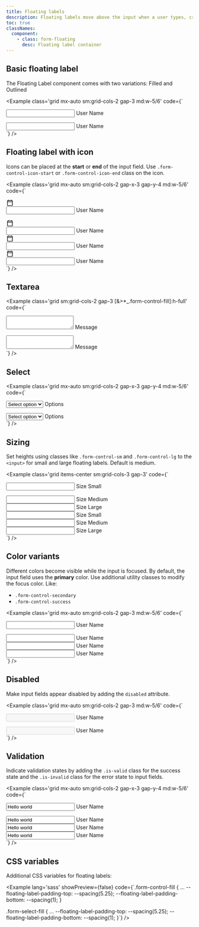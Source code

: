 ```yaml
---
title: Floating labels
description: Floating labels move above the input when a user types, creating a clean and minimal form design.
toc: true
classNames:
  component:
    - class: form-floating
      desc: Floating label container
---
```


## Basic floating label

The Floating Label component comes with two variations: Filled and Outlined

<Example class='grid mx-auto sm:grid-cols-2 gap-3 md:w-5/6' code={`<div class="form-floating form-field">
    <input type="text" id="floatingInputOutline" class="form-control" placeholder=" " />
    <label class="form-label" for="floatingInputOutline">User Name</label>
  </div>
  <div class="form-floating form-field">
    <input type="text" id="floatingInput" class="form-control-fill" placeholder=" " />
    <label class="form-label" for="floatingInput">User Name</label>
  </div>`} />

## Floating label with icon

Icons can be placed at the **start** or **end** of the input field. Use `.form-control-icon-start` or `.form-control-icon-end` class on the icon.

<Example class='grid mx-auto sm:grid-cols-2 gap-x-3 gap-y-4 md:w-5/6' code={`<div class="input-group-icon">
    <svg class="form-control-icon-start" xmlns="http://www.w3.org/2000/svg" width="20" height="20" viewBox="0 0 24 24"><path fill="currentColor" d="M5 22q-.825 0-1.412-.587T3 20V6q0-.825.588-1.412T5 4h1V3q0-.425.288-.712T7 2t.713.288T8 3v1h8V3q0-.425.288-.712T17 2t.713.288T18 3v1h1q.825 0 1.413.588T21 6v14q0 .825-.587 1.413T19 22zm0-2h14V10H5zM5 8h14V6H5zm0 0V6z"/></svg>
    <div class="form-floating form-field">
      <input type="text" class="form-control" id="floatingLabelOutlineIcon" />
      <label class="form-label" for="floatingLabelOutlineIcon">User Name</label>
    </div>
  </div>

  <div class="input-group-icon">
    <svg class="form-control-icon-start" xmlns="http://www.w3.org/2000/svg" width="20" height="20" viewBox="0 0 24 24"><path fill="currentColor" d="M5 22q-.825 0-1.412-.587T3 20V6q0-.825.588-1.412T5 4h1V3q0-.425.288-.712T7 2t.713.288T8 3v1h8V3q0-.425.288-.712T17 2t.713.288T18 3v1h1q.825 0 1.413.588T21 6v14q0 .825-.587 1.413T19 22zm0-2h14V10H5zM5 8h14V6H5zm0 0V6z"/></svg>
    <div class="form-floating form-field">
      <input type="text" class="form-control-fill" id="floatingLabelIcon" placeholder=" " />
      <label class="form-label" for="floatingLabelIcon">User Name</label>
    </div>
  </div>

  <div class="input-group-icon">
    <svg class="form-control-icon-end" xmlns="http://www.w3.org/2000/svg" width="20" height="20" viewBox="0 0 24 24"><path fill="currentColor" d="M5 22q-.825 0-1.412-.587T3 20V6q0-.825.588-1.412T5 4h1V3q0-.425.288-.712T7 2t.713.288T8 3v1h8V3q0-.425.288-.712T17 2t.713.288T18 3v1h1q.825 0 1.413.588T21 6v14q0 .825-.587 1.413T19 22zm0-2h14V10H5zM5 8h14V6H5zm0 0V6z"/></svg>
    <div class="form-floating form-field">
      <input type="text" class="form-control" id="floatingLabelOutlineIconEnd" placeholder=" " />
      <label class="form-label" for="floatingLabelOutlineIconEnd">User Name</label>
    </div>
  </div>

  <div class="input-group-icon">
    <svg class="form-control-icon-end" xmlns="http://www.w3.org/2000/svg" width="20" height="20" viewBox="0 0 24 24"><path fill="currentColor" d="M5 22q-.825 0-1.412-.587T3 20V6q0-.825.588-1.412T5 4h1V3q0-.425.288-.712T7 2t.713.288T8 3v1h8V3q0-.425.288-.712T17 2t.713.288T18 3v1h1q.825 0 1.413.588T21 6v14q0 .825-.587 1.413T19 22zm0-2h14V10H5zM5 8h14V6H5zm0 0V6z"/></svg>
    <div class="form-floating form-field">
      <input type="text" class="form-control-fill" id="floatingLabelIconEnd" placeholder=" " />
      <label class="form-label" for="floatingLabelIconEnd">User Name</label>
    </div>
  </div>`} />

## Textarea

<Example class='grid sm:grid-cols-2 gap-3 [&>*_.form-control-fill]:h-full' code={`<div class="form-floating form-field">
    <textarea type="text" class="form-control" id="floatingTextareaOutline" placeholder=" "></textarea>
    <label class="form-label" for="floatingTextareaOutline">Message</label>
  </div>
  <div class="form-floating form-field">
    <textarea type="text" class="form-control-fill" id="floatingTextarea" placeholder=" "></textarea>
    <label class="form-label" for="floatingTextarea">Message</label>
  </div>`} />

## Select

<Example class='grid mx-auto sm:grid-cols-2 gap-x-3 gap-y-4 md:w-5/6' code={`<div class="form-floating form-field">
    <select class="form-select-fill" aria-label="Filled floating label example">
      <option selected>Select option</option>
      <option value="1">One</option>
      <option value="2">Two</option>
      <option value="3">Three</option>
    </select>
    <label class="form-label" for="floatingInput">Options</label>
  </div>
  <div class="form-floating form-field">
    <select class="form-select" aria-label="Outlined floating label example">
      <option selected>Select option</option>
      <option value="1">One</option>
      <option value="2">Two</option>
      <option value="3">Three</option>
    </select>
    <label class="form-label" for="floatingInput">Options</label>
  </div>`} />

## Sizing

Set heights using classes like <code>.form-control-sm</code> and <code>.form-control-lg</code> to the `<input>` for small and large floating labels. Default is medium.

<Example class='grid items-center sm:grid-cols-3 gap-3' code={`<div class="form-floating form-field">
    <input type="text" id="floatingInputOutlineSmall" class="form-control form-control-sm" placeholder=" " />
    <label class="form-label" for="floatingInputOutlineSmall">Size Small</label>
  </div>
  <div class="form-floating form-field">
    <input type="text" id="floatingInputOutlineMedium" class="form-control" placeholder=" " />
    <label class="form-label" for="floatingInputOutlineMedium">Size Medium</label>
  </div>
  <div class="form-floating form-field">
    <input type="text" id="floatingInputOutlineLarge" class="form-control form-control-lg" placeholder=" " />
    <label class="form-label" for="floatingInputOutlineLarge">Size Large</label>
  </div>
  <div class="form-floating form-field">
    <input type="text" id="floatingInputSmall" class="form-control-fill form-control-sm" placeholder=" " />
    <label class="form-label" for="floatingInputSmall">Size Small</label>
  </div>
  <div class="form-floating form-field">
    <input type="text" id="floatingInputMedium" class="form-control-fill" placeholder=" " />
    <label class="form-label" for="floatingInputMedium">Size Medium</label>
  </div>
  <div class="form-floating form-field">
    <input type="text" id="floatingInputLarge" class="form-control-fill form-control-lg" placeholder=" " />
    <label class="form-label" for="floatingInputLarge">Size Large</label>
  </div>`} />

## Color variants

Different colors become visible while the input is focused. By default, the input field uses the **primary** color. Use additional utility classes to modify the focus color. Like:

- `.form-control-secondary`
- `.form-control-success`

<Example class='grid mx-auto sm:grid-cols-2 gap-3 md:w-5/6' code={`<div class="form-floating form-field">
    <input type="text" id="outlineSecondary" class="form-control form-control-secondary" placeholder=" " />
    <label class="form-label" for="outlineSecondary">User Name</label>
  </div>
  <div class="form-floating form-field">
    <input type="text" id="outlineSuccess" class="form-control form-control-success" placeholder=" " />
    <label class="form-label" for="outlineSuccess">User Name</label>
  </div>
  <div class="form-floating form-field">
    <input type="text" id="floatingInputSecondary" class="form-control-fill form-control-secondary" placeholder=" " />
    <label class="form-label" for="floatingInputSecondary">User Name</label>
  </div>
  <div class="form-floating form-field">
    <input type="text" id="floatingInputSuccess" class="form-control-fill form-control-success" placeholder=" " />
    <label class="form-label" for="floatingInputSuccess">User Name</label>
  </div>`} />

## Disabled

Make input fields appear disabled by adding the `disabled` attribute.

<Example class='grid mx-auto sm:grid-cols-2 gap-3 md:w-5/6' code={`<div class="form-floating form-field">
    <input type="text" id="inputOutlineDisabled" class="form-control" placeholder=" " disabled />
    <label class="form-label" for="inputOutlineDisabled">User Name</label>
  </div>
  <div class="form-floating form-field">
    <input type="text" id="floatingInputDisabled" class="form-control-fill" placeholder=" " disabled />
    <label class="form-label" for="floatingInputDisabled">User Name</label>
  </div>`} />

## Validation

Indicate validation states by adding the `.is-valid` class for the success state and the `.is-invalid` class for the error state to input fields.

<Example class='grid mx-auto sm:grid-cols-2 gap-x-3 gap-y-4 md:w-5/6' code={`<div class="form-floating form-field">
    <input type="text" id="floatingInputOutline" class="form-control is-valid" value="Hello world" placeholder=" "/>
    <label class="form-label" for="floatingInputOutline">User Name</label>
  </div>
  <div class="form-floating form-field">
    <input type="text" id="floatingInput" class="form-control-fill is-valid" value="Hello world" placeholder=" " />
    <label class="form-label" for="floatingInput">User Name</label>
  </div>
  <div class="form-floating form-field">
    <input type="text" id="floatingInputOutline" class="form-control is-invalid" value="Hello world" placeholder=" "/>
    <label class="form-label" for="floatingInputOutline">User Name</label>
  </div>
  <div class="form-floating form-field">
    <input type="text" id="floatingInput" class="form-control-fill is-invalid" value="Hello world" placeholder=" " />
    <label class="form-label" for="floatingInput">User Name</label>
  </div>`} />

## CSS variables

Additional CSS variables for floating labels:

<Example lang='sass' showPreview={false} 
  code={`.form-control-fill {
    ...
    --floating-label-padding-top: --spacing(5.25);
    --floating-label-padding-bottom: --spacing(1);
  }

  .form-select-fill {
    ...
    --floating-label-padding-top: --spacing(5.25);
    --floating-label-padding-bottom: --spacing(1);
  }`} />
